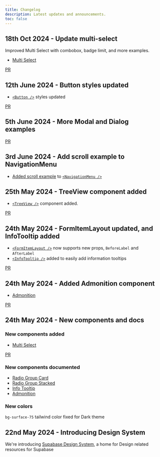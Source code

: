 ```yaml
---
title: Changelog
description: Latest updates and announcements.
toc: false
---
```


## 18th Oct 2024 - Update multi-select

Improved Multi Select with combobox, badge limit, and more examples.

- [Multi Select](/design-system/components/multi-select)

[PR](https://github.com/khulnasoft/khulnasoft/pull/29695)

## 12th June 2024 - Button styles updated

- [`<Button />`](/design-system/docs/components/button) styles updated

[PR](https://github.com/khulnasoft/khulnasoft/pull/27055)

## 5th June 2024 - More Modal and Dialog examples

[PR](https://github.com/khulnasoft/khulnasoft/pull/26844)

## 3rd June 2024 - Add scroll example to NavigationMenu

- [Added scroll example](https://supabase-design-system.vercel.app/design-system/docs/components/navigation-menu#with-horizontal-scroll) to [`<NavigationMenu />`](/design-system/docs/components/navigation-menu)

## 25th May 2024 - TreeView component added

- [`<TreeView />`](/design-system/docs/components/tree-view) component added.

[PR](https://github.com/khulnasoft/khulnasoft/pull/26821)

## 24th May 2024 - FormItemLayout updated, and InfoTooltip added

- [`<FormItemLayout />`](/design-system/docs/fragments/form-item-layout) now supports new props, `BeforeLabel` and `AfterLabel`
- [`<InfoTooltip />`](/design-system/docs/fragments/info-tooltip) added to easily add information tooltips

[PR](https://github.com/khulnasoft/khulnasoft/pull/26712)

## 24th May 2024 - Added Admonition component

- [Admonition](/design-system/docs/fragments/admonition)

[PR](https://github.com/khulnasoft/khulnasoft/pull/26710)

## 24th May 2024 - New components and docs

### New components added

- [Multi Select](/design-system/components/multi-select)

[PR](https://github.com/khulnasoft/khulnasoft/pull/26719)

### New components documented

- [Radio Group Card](/design-system/docs/components/radio-group-card)
- [Radio Group Stacked](/design-system/docs/components/radio-group-stacked)
- [Info Tooltip](/design-system/docs/components/info-tooltip)
- [Admonition](/design-system/docs/components/admonition)

### New colors

`bg-surface-75` tailwind color fixed for Dark theme

## 22nd May 2024 - Introducing Design System

We're introducing [Supabase Design System](/design-system), a home for Design related resources for Supabase
